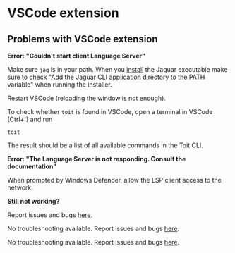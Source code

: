 # VSCode extension

## Problems with VSCode extension

<Expandable title="Do you have problems setting up the Toit language extension?">

<Tabs>
<Tab label="Windows">

**Error: "Couldn't start client Language Server"**

Make sure `jag` is in your path. When you [install](../../getstarted) the Jaguar executable make sure to check "Add the Jaguar CLI application directory to the PATH variable"
when running the installer.

Restart VSCode (reloading the window is not enough).

To check whether `toit` is found in VSCode, open a terminal in VSCode (Ctrl+`) and run

```shell
toit
```

The result should be a list of all available commands in the Toit CLI.

**Error: "The Language Server is not responding. Consult the documentation"**

When prompted by Windows Defender, allow the LSP client access to the network.

**Still not working?**

Report issues and bugs [here](https://github.com/toitware/ide-tools).

</Tab>

<Tab label="macOS">

No troubleshooting available. Report issues and bugs [here](https://github.com/toitware/ide-tools).

</Tab>

<Tab label="Linux">

No troubleshooting available. Report issues and bugs [here](https://github.com/toitware/ide-tools).

</Tab>
</Tabs>

</Expandable>
